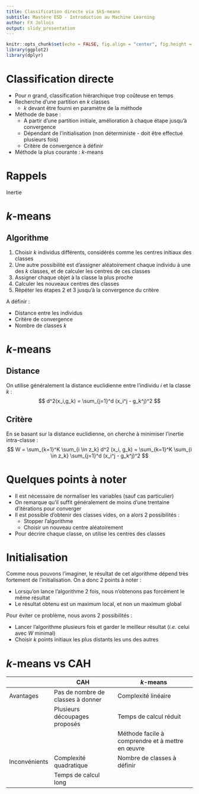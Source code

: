 ```yaml
---
title: Classification directe via $k$-means
subtitle: Mastère ESD - Introduction au Machine Learning
author: FX Jollois
output: slidy_presentation
---
```


```r
knitr::opts_chunk$set(echo = FALSE, fig.align = "center", fig.height = 5)
library(ggplot2)
library(dplyr)
```


# Classification directe

- Pour $n$ grand, classification hiérarchique trop coûteuse en temps 
- Recherche d'une partition en $k$ classes
  - $k$ devant être fourni en paramètre de la méthode
- Méthode de base :
  - A partir d'une partition initiale, amélioration à chaque étape jusqu'à convergence
  - Dépendant de l'initialisation (non déterministe - doit être effectué plusieurs fois)
  - Critère de convergence à définir
- Méthode la plus courante : $k$-means

# Rappels

Inertie


# $k$-means

## Algorithme

1. Choisir $k$ individus différents, considérés comme les centres initiaux des classes
  1. Une autre possibilité est d'assigner aléatoirement chaque individu à une des $k$ classes, et de calculer les centres de ces classes
1. Assigner chaque objet à la classe la plus proche
1. Calculer les nouveaux centres des classes
1. Répéter les étapes 2 et 3 jusqu'à la convergence du critère

A définir :

- Distance entre les individus
- Critère de convergence
- Nombre de classes $k$

# $k$-means

## Distance

On utilise généralement la distance euclidienne entre l'individu $i$ et la classe $k$ :
$$
  d^2(x_i,g_k) = \sum_{j=1}^d (x_i^j - g_k^j)^2
$$

## Critère

En se basant sur la distance euclidienne, on cherche à minimiser l'inertie intra-classe :
$$ 
  W = \sum_{k=1}^K \sum_{i \in z_k} d^2 (x_i, g_k) = \sum_{k=1}^K \sum_{i \in z_k} \sum_{j=1}^d (x_i^j - g_k^j)^2 
$$

# Quelques points à noter

- Il est nécessaire de normaliser les variables (sauf cas particulier)
- On remarque qu'il suffit généralement de moins d'une trentaine d'itérations pour converger
- Il est possible d'obtenir des classes vides, on a alors 2 possibilités :
  - Stopper l'algorithme
  - Choisir un nouveau centre aléatoirement
- Pour décrire chaque classe, on utilise les centres des classes 


# Initialisation

Comme nous pouvons l'imaginer, le résultat de cet algorithme dépend très fortement de l'initialisation. On a donc 2 points à noter :

- Lorsqu'on lance l'algorithme 2 fois, nous n'obtenons pas forcément le même résultat
- Le résultat obtenu est un maximum local, et non un maximum global

Pour éviter ce problème, nous avons 2 possibilités :

- Lancer l'algorithme plusieurs fois et garder le meilleur résultat (*i.e.* celui avec $W$ minimal)
- Choisir $k$ points initiaux les plus distants les uns des autres

# $k$-means vs CAH

| | CAH | $k$-means |
|-|-|-|
| Avantages | Pas de nombre de classes à donner | Complexité linéaire |
|           | Plusieurs découpages proposés | Temps de calcul réduit |
|           | | Méthode facile à comprendre et à mettre en œuvre |
| Inconvénients | Complexité quadratique | Nombre de classes à définir |
|               | Temps de calcul long | |

